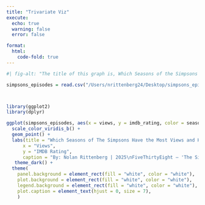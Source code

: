 ```yaml
---
title: "Trivariate Viz"
execute:
  echo: true
  warning: false
  error: false

format: 
  html: 
    code-fold: true
---
```





```r
#| fig-alt: "The title of this graph is, Which Seasons of the Simpsons Have the Most Views and Highest Ratings. The x-axis represents views, the y axis represents IMDB rating, and the color represents the season. Yellow represents seasons twenty and above, blue represents seasons eleven to twenty, and purple represents seasons ten and below. This graph was created in 2025 by Nolan Rittenberg"

simpsons_episodes = read.csv("/Users/nrittenberg24/Desktop/simpsons_episodes.csv")



library(ggplot2)
library(dplyr)

ggplot(simpsons_episodes, aes(x = views, y = imdb_rating, color = season)) +
  scale_color_viridis_b() +
  geom_point() +
  labs(title = "Which Seasons of The Simpsons Have the Most Views and Highest Ratings?",
      x = "Views",
      y = "IMDB Rating",
      caption = "By: Nolan Rittenberg | 2025\nFiveThirtyEight — 'The Simpsons by the Data'") + 
   theme_dark() +
  theme(
    panel.background = element_rect(fill = "white", color = "white"),
    plot.background = element_rect(fill = "white", color = "white"),
    legend.background = element_rect(fill = "white", color = "white"),
    plot.caption = element_text(hjust = 0, size = 7),
    )


```


